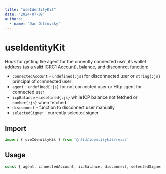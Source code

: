```yaml
---
title: "useIdentityKit"
date: "2024-07-09"
authors:
  - name: "Dan Ostrovsky"
---
```


# useIdentityKit

Hook for getting the agent for the currently connected user, its wallet address (as a valid ICRC1
Account), balance, and disconnect function:

- `connectedAccount` - `undefined{:js}` for disconnected user or `string{:js}` principal of
  connnected user
- `agent` - `undefined{:js}` for not connected user or Http agent for connected user
- `icpBalance` - `undefined{:js}` while ICP balance not fetched or `number{:js}` when fetched
- `disconnect` - function to disconnect user manually
- `selectedSigner` - currently selected signer

## Import

```typescript
import { useIdentityKit } from "@nfid/identitykit/react"
```

## Usage

```typescript
const { agent, connectedAccount, icpBalance, disconnect, selectedSigner } = useIdentityKit()
```

